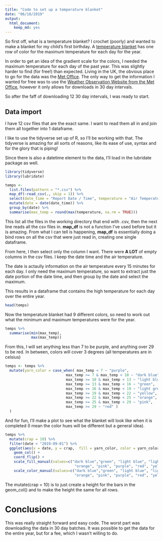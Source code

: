 ---
title: "Code to set up a temperature blanket"
date: "06/10/2019"
output: 
  html_document: 
    keep_md: yes
---


So first off, what is a temperature blanket? I crochet (poorly) and wanted to make a blanket for my child's first birthday. A [temperature blanket](http://tlycblog.com/temperatureblankets/) has one row of color for the maximum temperature for each day for the year. 

In order to get an idea of the gradient scale for the colors, I needed the maximum temperature for each day of the past year. This was slightly harder to find (for free!) than expected. Living in the UK, the obvious place to go for the data was the [Met Office](https://www.metoffice.gov.uk/). The only way to get the information I wanted for free was to use the [Weather Observation Website from the Met Office](https://wow.metoffice.gov.uk), however it only allows for downloads in 30 day intervals. 

So after the faff of downloading 12 30 day intervals, I was ready to start. 

## Data import

I have 12 csv files that are the exact same. I want to read them all in and join them all together into 1 dataframe.

I like to use the tidyverse set up of R, so I'll be working with that. The tidyverse is amazing for all sorts of reasons, like its ease of use, syntax and for the glory that is piping!

Since there is also a datetime element to the data, I'll load in the lubridate package as well. 


```{r, results = "hide", message=FALSE}
library(tidyverse)
library(lubridate)

temps <-
  list.files(pattern = "*.csv") %>% 
  map_df(~read_csv(., skip = 1)) %>%
  select(date_time = "Report Date / Time", temperature = "Air Temperature") %>%
  mutate(date = date(date_time)) %>%
  group_by(date) %>%
  summarise(max_temp = round(max(temperature, na.rm = TRUE))) 
```

This list all the files in the working directory that end with .csv, then the next line reads all the csv files in. **map_df** is not a function I've used before but it is amazing. From what I can tell is happening, **map_df** is essentially doing a bind rows on all the csv that were just read in, creating one single dataframe. 

From here, I then select only the column I want. There were **A LOT** of empty columns in the csv files. I keep the date time and the air temperature. 

The date is actaully information on the air temperature every 15 minutes for each day. I only need the maximum temperature, so want to extract just the date portion of the date time, and then group by the date and select the maximum. 

This results in a dataframe that contains the high temperature for each day over the entire year. 

```{r}
head(temps)
```


Now the temperature blanket had 9 different colors, so need to work out what the minimum and maximum temperatures were for the year. 

```{r}
temps %>%
  summarise(min(max_temp), 
            max(max_temp))
```

From this, I will set anything less than 7 to be purple, and anything over 29 to be red. In between, colors will cover 3 degrees (all temperatures are in celsius)


```{r}
temps <- temps %>%
  mutate(yarn_color = case_when( max_temp < 7 ~ "purple", 
                            max_temp >= 7 & max_temp < 10 ~ "dark blue", 
                            max_temp >= 10 & max_temp < 13 ~ "light blue",
                            max_temp >= 13 & max_temp < 16 ~ "green", 
                            max_temp >= 16 & max_temp < 19 ~ "light green", 
                            max_temp >= 19 & max_temp < 22 ~ "yellow",
                            max_temp >= 22 & max_temp < 25 ~ "orange", 
                            max_temp >= 25 & max_temp < 29 ~ "pink", 
                            max_temp >= 29 ~ "red" )
  )
```


And for fun, I'll make a plot to see what the blanket will look like when it is completed (I mean the color hues will be different but a general idea).

```{r plot, fig.width=8, fig.height=6}
temps %>%
  mutate(crap = 10) %>%
  filter(date < "2019-09-01") %>%
  ggplot(aes(x = date, y = crap,  fill = yarn_color, color = yarn_color)) +
    geom_col() +
    coord_flip() + 
    scale_fill_manual(values=c("dark blue","green", "light blue", "light green", 
                                "orange", "pink", "purple", "red", "yellow") ) + 
    scale_color_manual(values=c("dark blue","green", "light blue", "light green", 
                                "orange", "pink", "purple", "red", "yellow") )

```  

The mutate(crap = 10) is to just create a height for the bars in the geom_col() and to make the height the same for all rows. 

# Conclusions
This was really straight forward and easy code. The worst part was downloading the data in 30 day batches. It was possible to get the data for the entire year, but for a fee, which I wasn't willing to do. 


